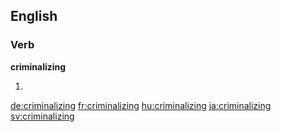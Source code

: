 ==English==

===Verb===
'''criminalizing'''

# {{present participle of|criminalize}}

[[de:criminalizing]]
[[fr:criminalizing]]
[[hu:criminalizing]]
[[ja:criminalizing]]
[[sv:criminalizing]]